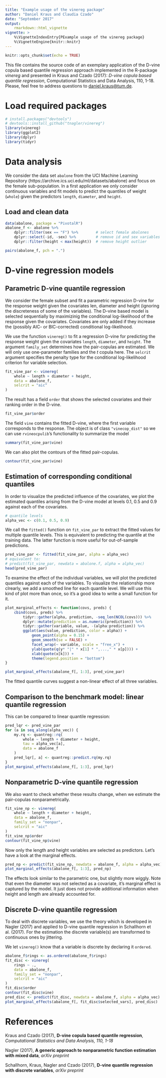 ```yaml
---
title: "Example usage of the vinereg package"
author: "Daniel Kraus and Claudia Czado"
date: "September 2017"
output: 
    rmarkdown::html_vignette
vignette: >
    %\VignetteIndexEntry{PExample usage of the vinereg package}
    %\VignetteEngine{knitr::knitr}
---
```


```r
knitr::opts_chunk$set(echo = TRUE)
```
  
This file contains the source code of an exemplary application of the D-vine 
copula based quantile regression approach implemented in the R-package *vinereg*
and presented in Kraus and Czado (2017): 
*D-vine copula based quantile regression*, 
Computational Statistics and Data Analysis, 110, 1-18. 
Please, feel free to address questions to <daniel.kraus@tum.de>.
  
# Load required packages 
```r
# install.packages("devtools")
# devtools::install_github("tnagler/vinereg")
library(vinereg) 
library(ggplot2)
library(dplyr)
library(tidyr)
```



# Data analysis


We consider the data set `abalone` from the UCI Machine Learning Repository (https://archive.ics.uci.edu/ml/datasets/abalone) and focus on the female
sub-population. In a first application we only consider continuous variables and
fit models to predict the quantiles of weight (`whole`) given the predictors 
`length`, `diameter`, and `height`. 

## Load and clean data

```r
data(abalone, package = "PivotalR")
abalone_f <- abalone %>%
    dplyr::filter(sex == "F") %>%        # select female abalones
    dplyr::select(-id, -sex) %>%         # remove id and sex variables
    dplyr::filter(height < max(height))  # remove height outlier
```

```r
pairs(abalone_f, pch = ".")
```


# D-vine regression models

## Parametric D-vine quantile regression

We consider the female subset and fit a parametric regression D-vine for the
response weight given the covariates len, diameter and height (ignoring the 
discreteness of some of the variables). The D-vine based model is selected 
sequentially by maximizinig the conditional log-likelihood of the response 
given the covariates. Covariates are only added if they increase the (possibly 
AIC- or BIC-corrected) conditional log-likelihood.

We use the function `vinereg()` to fit a regression D-vine for predicting the 
response weight given the covariates `length`, `diameter`, and `height`. The 
argument `family_set` determines how the pair-copulas are estimated. We will
only use one-parameter families and the *t* copula here. The 
`selcrit` argument specifies the penalty type for the conditional 
log-likelihood criterion for variable selection.

```r
fit_vine_par <- vinereg(
    whole ~ length + diameter + height, 
    data = abalone_f, 
    selcrit = "aic"
)
```

The result has a field `order` that shows the selected covariates and their 
ranking order in the D-vine.
```r
fit_vine_par$order
```

The field `vine` contains the fitted D-vine, where the first variable 
corresponds to the response. The object is of class `"vinecop_dist"` so we can
use `rvineocpulib`'s functionality to summarize the model
```r
summary(fit_vine_par$vine)
```

We can also plot the contours of the fitted pair-copulas.
```r
contour(fit_vine_par$vine)
```


## Estimation of corresponding conditional quantiles

In order to visualize the predicted influence of the covariates, we plot the 
estimated quantiles arising from the D-vine model at levels 0.1, 0.5 and 0.9 
against each of the covariates. 


```r
# quantile levels
alpha_vec <- c(0.1, 0.5, 0.9) 
```

We call the `fitted()` function on `fit_vine_par` to extract the fitted values
for multiple quantile levels. This is equivalent to predicting the quantile at
the training data. The latter function is more useful for out-of-sample 
predictions.

```r
pred_vine_par <- fitted(fit_vine_par, alpha = alpha_vec)
# equivalent to:
# predict(fit_vine_par, newdata = abalone.f, alpha = alpha_vec)
head(pred_vine_par)
```

To examine the effect of the individual variables, we will plot the predicted
quantiles against each of the variables. To visualize the relationship more 
clrearly, we add a smoothed line for each quantile level. We will use 
this kind of plot more than once, so it's a good idea to write a small function 
for it. 

```r
plot_marginal_effects <- function(covs, preds) {
    cbind(covs, preds) %>%
        tidyr::gather(alpha, prediction, -seq_len(NCOL(covs))) %>%
        dplyr::mutate(prediction = as.numeric(prediction)) %>%
        tidyr::gather(variable, value, -(alpha:prediction)) %>%
        ggplot(aes(value, prediction, color = alpha)) +
            geom_point(alpha = 0.15) + 
            geom_smooth(se = FALSE) + 
            facet_wrap(~ variable, scale = "free_x") +
            ylab(quote(q(y* "|" * x[1] * ",...," * x[p]))) +
            xlab(quote(x[k])) +
            theme(legend.position = "bottom")
}
```
```r
plot_marginal_effects(abalone_f[, 1:3], pred_vine_par)
```

The fitted quantile curves suggest a non-linear effect of all three variables.

## Comparison to the benchmark model: linear quantile regression

This can be compared to linear quantile regression:
```r
pred_lqr <- pred_vine_par
for (a in seq_along(alpha_vec)) {
    my.rq <- quantreg::rq(
        whole ~ length + diameter + height, 
        tau = alpha_vec[a], 
        data = abalone_f
    )
    pred_lqr[, a] <- quantreg::predict.rq(my.rq)
}
plot_marginal_effects(abalone_f[, 1:3], pred_lqr)
```

## Nonparametric D-vine quantile regression

We also want to check whether these results change, when we estimate the 
pair-copulas nonparametrically.

```r
fit_vine_np <- vinereg(
    whole ~ length + diameter + height,
    data = abalone_f,
    family_set = "nonpar",
    selcrit = "aic"
)
fit_vine_np$order
contour(fit_vine_np$vine)
```

Now only the length and height variables are selected as predictors. Let's have 
a look at the marginal effects.

```r
pred_np <- predict(fit_vine_np, newdata = abalone_f, alpha = alpha_vec)
plot_marginal_effects(abalone_f[, 1:3], pred_np)
```

The effects look similar to the parametric one, but slightly more wiggly. Note
that even the diameter was not selected as a covariate, it's marginal effect 
is captured by the model. It just does not provide additional information when
height and length are already accounted for.

## Discrete D-vine quantile regression

To deal with discrete variables, we use the theory which is developed in 
Nagler (2017) and applied to D-vine quantile regression in 
Schallhorn et al. (2017). For the estimation the discrete variable(s) are 
transformed to continuous ones by jittering. 

We let `vinereg()` know that a variable is discrete by declaring it `ordered`.

```r
abalone_f$rings <- as.ordered(abalone_f$rings)
fit_disc <- vinereg(
    rings ~ .,
    data = abalone_f,
    family_set = "nonpar", 
    selcrit = "aic"
)
fit_disc$order
contour(fit_disc$vine)
pred_disc <- predict(fit_disc, newdata = abalone_f, alpha = alpha_vec)
plot_marginal_effects(abalone_f[, fit_disc$selected_vars], pred_disc)
```


# References
Kraus and Czado (2017), **D-vine copula based quantile regression**, *Computational Statistics and Data Analysis, 110, 1-18*

Nagler (2017), **A generic approach to nonparametric function estimation with mixed data**, *arXiv preprint*

Schallhorn, Kraus, Nagler and Czado (2017), **D-vine quantile regression with discrete variables**, *arXiv preprint*
